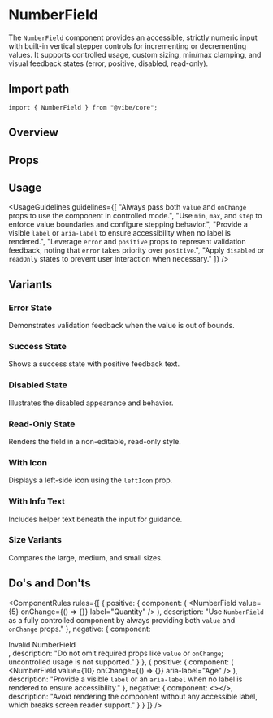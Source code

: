 
<Meta of={NumberFieldStories} />

# NumberField

The `NumberField` component provides an accessible, strictly numeric input with built-in vertical stepper controls for incrementing or decrementing values. It supports controlled usage, custom sizing, min/max clamping, and visual feedback states (error, positive, disabled, read-only).

## Import path 

```tsx
import { NumberField } from "@vibe/core";
```

## Overview

<Canvas of={NumberFieldStories.Overview} />

## Props

<PropsTable />

## Usage

<UsageGuidelines
  guidelines={[
    "Always pass both `value` and `onChange` props to use the component in controlled mode.",
    "Use `min`, `max`, and `step` to enforce value boundaries and configure stepping behavior.",
    "Provide a visible `label` or `aria-label` to ensure accessibility when no label is rendered.",
    "Leverage `error` and `positive` props to represent validation feedback, noting that `error` takes priority over `positive`.",
    "Apply `disabled` or `readOnly` states to prevent user interaction when necessary."
  ]}
/>

## Variants

### Error State

Demonstrates validation feedback when the value is out of bounds.

<Canvas of={NumberFieldStories.ErrorState} />

### Success State

Shows a success state with positive feedback text.

<Canvas of={NumberFieldStories.SuccessState} />

### Disabled State

Illustrates the disabled appearance and behavior.

<Canvas of={NumberFieldStories.DisabledState} />

### Read-Only State

Renders the field in a non-editable, read-only style.

<Canvas of={NumberFieldStories.ReadOnlyState} />

### With Icon

Displays a left-side icon using the `leftIcon` prop.

<Canvas of={NumberFieldStories.WithIcon} />

### With Info Text

Includes helper text beneath the input for guidance.

<Canvas of={NumberFieldStories.WithInfoText} />

### Size Variants

Compares the large, medium, and small sizes.

<Canvas of={NumberFieldStories.Sizes} />

## Do's and Don'ts

<ComponentRules
  rules={[
    {
      positive: {
        component: (
          <NumberField
            value={5}
            onChange={() => {}}
            label="Quantity"
          />
        ),
        description:
          "Use `NumberField` as a fully controlled component by always providing both `value` and `onChange` props."
      },
      negative: {
        component: <div>Invalid NumberField</div>,
        description:
          "Do not omit required props like `value` or `onChange`; uncontrolled usage is not supported."
      }
    },
    {
      positive: {
        component: (
          <NumberField
            value={10}
            onChange={() => {}}
            aria-label="Age"
          />
        ),
        description:
          "Provide a visible `label` or an `aria-label` when no label is rendered to ensure accessibility."
      },
      negative: {
        component: <></>,
        description:
          "Avoid rendering the component without any accessible label, which breaks screen reader support."
      }
    }
  ]}
/>
